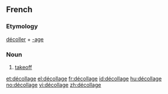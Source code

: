 ==French==
===Etymology===
[[décoller]] + [[-age]]

===Noun===
{{fr-noun|m}}
#[[takeoff]]

[[et:décollage]]
[[el:décollage]]
[[fr:décollage]]
[[id:décollage]]
[[hu:décollage]]
[[no:décollage]]
[[vi:décollage]]
[[zh:décollage]]